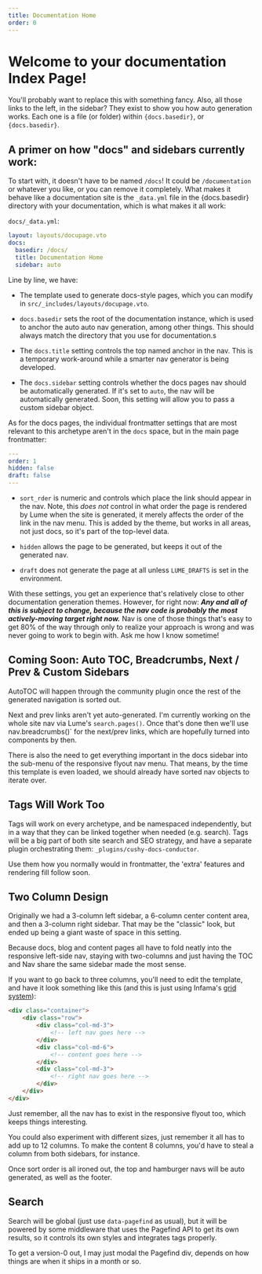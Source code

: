 ```yaml
---
title: Documentation Home
order: 0
---
```


# Welcome to your documentation Index Page!

You'll probably want to replace this with something fancy. Also,
all those links to the left, in the sidebar? They exist to show 
you how auto generation works. Each one is a file (or folder)
within `{docs.basedir}`, or <code>{docs.basedir}</code>.

## A primer on how "docs" and sidebars currently work:

To start with, it doesn't have to be named `/docs`! It could be 
`/documentation` or whatever you like, or you can remove it completely. What
makes it behave like a documentation site is the  `_data.yml` file in the 
{docs.basedir} directory with your documentation, which is what makes it all work:

`docs/_data.yml`: 

```yml
layout: layouts/docupage.vto
docs:
  basedir: /docs/
  title: Documentation Home
  sidebar: auto
```

Line by line, we have:

 - The template used to generate docs-style pages, which you can 
 modify in `src/_includes/layouts/docupage.vto`. 

 - `docs.basedir` sets the root of the documentation instance, which 
 is used to anchor the auto auto nav generation, among other things. This 
 should always match the directory that you use for documentation.s

 - The `docs.title` setting controls the top named anchor in the 
 nav. This is a temporary work-around while a smarter nav generator
 is being developed.

 - The  `docs.sidebar` setting controls whether the docs pages nav
 should be automatically generated. If it's set to `auto`, the nav
 will be automatically generated. Soon, this setting will allow you
 to pass a custom sidebar object.

As for the docs pages, the individual frontmatter settings that are most 
relevant to this archetype aren't in the `docs` space, but in the main 
page frontmatter:

```yml
---
order: 1
hidden: false
draft: false
---
```

 - `sort_rder` is numeric and controls which place the link should appear 
 in the nav. Note, this _does not_ control in what order the page is
 rendered by Lume when the site is generated, it merely affects the 
 order of the link in the nav menu. This is added by the theme, but works
 in all areas, not just docs, so it's part of the top-level data.

 - `hidden` allows the page to be generated, but keeps it out of the
 generated nav.

 - `draft` does not generate the page at all unless `LUME_DRAFTS` is 
 set in the environment.

With these settings, you get an experience that's relatively close to 
other documentation generation themes. However, for right now: ***Any 
and all of this is subject to change, because the nav code is probably 
the most actively-moving target right now.*** Nav is one of those things 
that's easy to get 80% of the way through only to realize your approach 
is wrong and was never going to work to begin with. Ask me how I know 
sometime!

## Coming Soon: Auto TOC, Breadcrumbs, Next / Prev & Custom Sidebars

AutoTOC will happen through the community plugin once the rest of the
generated navigation is sorted out.

Next and prev links aren't yet auto-generated. I'm currently working
on the whole site nav via Lume's `search.pages()`. Once that's done 
then we'll use  nav.breadcrumbs()` for the next/prev links, which 
are hopefully turned into components by then.

There is also the need to get everything important in the docs sidebar
into the sub-menu of the responsive flyout nav menu. That means, by the 
time this template is even loaded, we should already have sorted nav objects
to iterate over.

## Tags Will Work Too

Tags will work on every archetype, and be namespaced independently, but 
in a way that they can be linked together when needed (e.g. search). Tags
will be a big part of both site search and SEO strategy, and have a 
separate plugin orchestrating them: `_plugins/cushy-docs-conductor`.

Use them how you normally would in frontmatter, the 'extra' features and 
rendering fill follow soon.

## Two Column Design 

Originally we had a 3-column left sidebar, a 6-column center content 
area, and then a 3-column right sidebar. That may be the "classic"
look, but ended up being a giant waste of space in this setting.

Because docs, blog and content pages all have to fold neatly into 
the responsive left-side nav, staying with two-columns and just 
having the TOC and Nav share the same sidebar made the most sense.

If you want to go back to three columns, you'll need to edit the 
template, and have it look something like this (and this is just
using Infama's [grid system](https://infima.dev/docs/layout/grid)):

```html
<div class="container">
    <div class="row">
        <div class="col-md-3">
            <!-- left nav goes here -->
        </div>
        <div class="col-md-6">
            <!-- content goes here -->
        </div>
        <div class="col-md-3">
            <!-- right nav goes here -->
        </div>
    </div>
</div>
```

Just remember, all the nav has to exist in the responsive flyout too, 
which keeps things interesting.

You could also experiment with different sizes, just remember it
all has to add up to 12 columns. To make the content 8 columns, you'd
have to steal a column from both sidebars, for instance.

Once sort order is all ironed out, the top and hamburger navs will be 
auto generated, as well as the footer.

## Search 

Search will be global (just use `data-pagefind` as usual), but it will 
be powered by some middleware that uses the Pagefind API to get its 
own results, so it controls its own styles and integrates tags properly.

To get a version-0 out, I may just modal the Pagefind div, depends on 
how things are when it ships in a month or so.